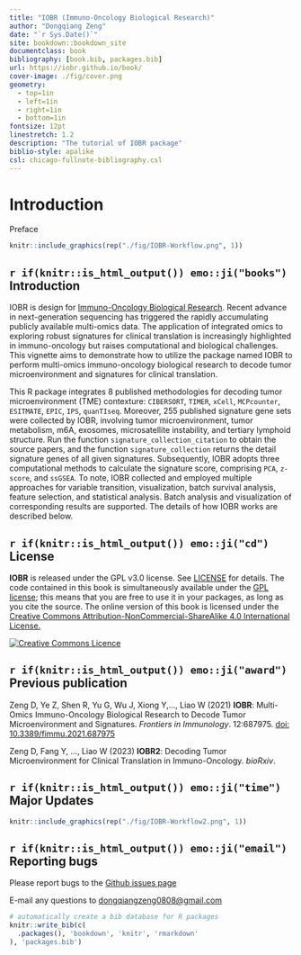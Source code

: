 --- 
title: "IOBR (Immuno-Oncology Biological Research)"
author: "Dongqiang Zeng"
date: "`r Sys.Date()`"
site: bookdown::bookdown_site
documentclass: book
bibliography: [book.bib, packages.bib]
url: https://iobr.github.io/book/
cover-image: ./fig/cover.png
geometry:
  - top=1in
  - left=1in
  - right=1in
  - bottom=1in
fontsize: 12pt
linestretch: 1.2
description: "The tutorial of IOBR package"
biblio-style: apalike
csl: chicago-fullnote-bibliography.csl
---
# **Introduction**{-}
Preface
```{r echo=FALSE, fig.cap='The workflow of IOBR', out.width='95%', fig.asp=.85, fig.align='center'}
knitr::include_graphics(rep("./fig/IOBR-Workflow.png", 1))
```

## `r if(knitr::is_html_output()) emo::ji("books")` Introduction

IOBR is design for [Immuno-Oncology Biological Research](https://github.com/IOBR/IOBR).
Recent advance in next-generation sequencing has triggered the rapidly accumulating publicly available multi-omics data. The application of integrated omics to exploring robust signatures for clinical translation is increasingly highlighted in immuno-oncology but raises computational and biological challenges. This vignette aims to demonstrate how to utilize the package named IOBR to perform multi-omics immuno-oncology biological research to decode tumor microenvironment and signatures for clinical translation.

This R package integrates 8 published methodologies for decoding tumor microenvironment (TME) contexture: `CIBERSORT`, `TIMER`, `xCell`, `MCPcounter`, `ESITMATE`, `EPIC`, `IPS`, `quanTIseq`. Moreover, 255 published signature gene sets were collected by IOBR, involving tumor microenvironment, tumor metabolism, m6A, exosomes, microsatellite instability, and tertiary lymphoid structure. Run the function `signature_collection_citation` to obtain the source papers, and the function `signature_collection` returns the detail signature genes of all given signatures. Subsequently, IOBR adopts three computational methods to calculate the signature score, comprising `PCA`, `z-score`, and `ssGSEA`. To note, IOBR collected and employed multiple approaches for variable transition, visualization, batch survival analysis, feature selection, and statistical analysis. Batch analysis and visualization of corresponding results are supported. The details of how IOBR works are described below.


## `r if(knitr::is_html_output()) emo::ji("cd")` License

**IOBR** is released under the GPL v3.0 license. See [LICENSE](https://github.com/IOBR/IOBR/blob/master/LICENSE) for details. The code contained in this book is simultaneously available under the [GPL license](https://www.gnu.org/licenses/why-not-lgpl.html); this means that you are free to use it in your packages, as long as you cite the source. The online version of this book is licensed under the [Creative Commons Attribution-NonCommercial-ShareAlike 4.0 International License.](https://creativecommons.org/licenses/by-nc-sa/4.0/)

<a rel="license" href="http://creativecommons.org/licenses/by-nc-sa/4.0/"><img alt="Creative Commons Licence" style="border-width:0" src="https://i.creativecommons.org/l/by-nc-sa/4.0/88x31.png" /></a>


## `r if(knitr::is_html_output()) emo::ji("award")` Previous publication

Zeng D, Ye Z, Shen R, Yu G, Wu J, Xiong Y,..., Liao W (2021) **IOBR**: Multi-Omics Immuno-Oncology Biological Research to Decode Tumor Microenvironment and Signatures. *Frontiers in Immunology*. 12:687975. [doi: 10.3389/fimmu.2021.687975](https://www.frontiersin.org/articles/10.3389/fimmu.2021.687975/full)

Zeng D, Fang Y, ..., Liao W (2023) **IOBR2**: Decoding Tumor Microenvironment for Clinical Translation in Immuno-Oncology. *bioRxiv*. 

## `r if(knitr::is_html_output()) emo::ji("time")` Major Updates

```{r echo=FALSE, fig.cap='The workflow of IOBR', out.width='95%', fig.asp=.85, fig.align='center'}
knitr::include_graphics(rep("./fig/IOBR-Workflow2.png", 1))
```

## `r if(knitr::is_html_output()) emo::ji("email")` Reporting bugs
Please report bugs to the [Github issues page](https://github.com/IOBR/IOBR/issues)

E-mail any questions to <dongqiangzeng0808@gmail.com>


```{r include=FALSE}
# automatically create a bib database for R packages
knitr::write_bib(c(
  .packages(), 'bookdown', 'knitr', 'rmarkdown'
), 'packages.bib')
```
